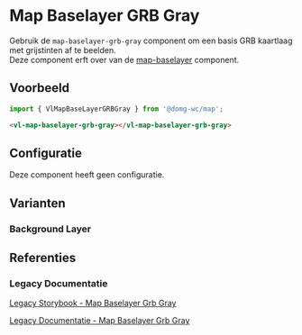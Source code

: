 
# Map Baselayer GRB Gray

<CustomDocMetaData id="map-baselayer-baselayer-grb-gray" />

Gebruik de `map-baselayer-grb-gray` component om een basis GRB kaartlaag met grijstinten af te beelden.<br/>
Deze component erft over van de [map-baselayer](/docs/map-baselayer--map-baselayer-default) component.


## Voorbeeld

```js
import { VlMapBaseLayerGRBGray } from '@domg-wc/map';
```

```html
<vl-map-baselayer-grb-gray></vl-map-baselayer-grb-gray>
```

<Canvas of={VlMapBaselayerGrbGrayStories.MapBaselayerGrbGrayDefault} />


## Configuratie

Deze component heeft geen configuratie.


## Varianten

### Background Layer

<Canvas of={VlMapBaselayerGrbGrayStories.MapBaselayerGrbGrayBackgroundLayer} />

## Referenties

### Legacy Documentatie

[Legacy Storybook - Map Baselayer Grb Gray](https://webcomponenten.omgeving.vlaanderen.be/storybook/?path=/docs/custom-elements-vl-map-vl-map-baselayer-grb-gray--default)

[Legacy Documentatie - Map Baselayer Grb Gray](https://webcomponenten.omgeving.vlaanderen.be/doc/VlMapBaseLayerGRBGray.html)
